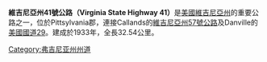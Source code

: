 '''維吉尼亞州41號公路（Virginia State Highway 41）'''是[[美國|美國]][[維吉尼亞州|維吉尼亞州]]的重要公路之一，位於Pittsylvania郡，連接Callands的[[維吉尼亞州57號公路|維吉尼亞州57號公路]]及Danville的[[美國國道29|美國國道29]]。建成於1933年，全長32.54公里。

[[Category:弗吉尼亚州州道|Category:弗吉尼亚州州道]]


{{Virginia-road-stub}}